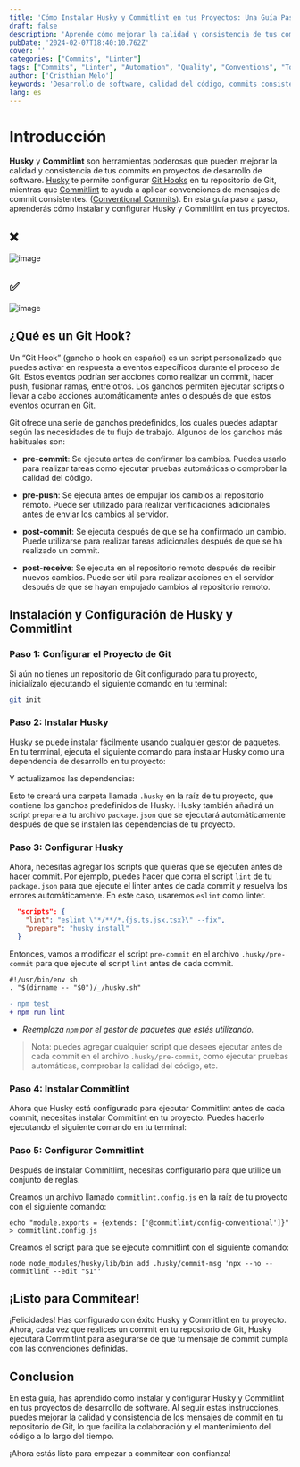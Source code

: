 ```yaml
---
title: 'Cómo Instalar Husky y Commitlint en tus Proyectos: Una Guía Paso a Paso'
draft: false
description: 'Aprende cómo mejorar la calidad y consistencia de tus commits en proyectos de software con Husky y Commitlint. Esta guía proporciona instrucciones paso a paso sobre cómo instalar y configurar estas poderosas herramientas, asegurando una mejor colaboración y mantenimiento del código a través de mensajes de commit estandarizados.'
pubDate: '2024-02-07T18:40:10.762Z'
cover: ''
categories: ["Commits", "Linter"]
tags: ["Commits", "Linter", "Automation", "Quality", "Conventions", "Tools", "Collaboration"]
author: ['Cristhian Melo']
keywords: 'Desarrollo de software, calidad del código, commits consistentes, convenciones de commit, Husky, Commitlint, Git Hooks, automatización de procesos, control de versiones'
lang: es
---
```



# Introducción

**Husky** y **Commitlint** son herramientas poderosas que pueden mejorar la calidad y consistencia de tus commits en proyectos de desarrollo de software. [Husky](https://typicode.github.io/husky/) te permite configurar [Git Hooks](#qué-es-un-git-hook) en tu repositorio de Git, mientras que [Commitlint](https://commitlint.js.org/#/) te ayuda a aplicar convenciones de mensajes de commit consistentes. ([Conventional Commits](https://www.conventionalcommits.org/en/v1.0.0/)). En esta guía paso a paso, aprenderás cómo instalar y configurar Husky y Commitlint en tus proyectos.

## ❌
![image](/blog/how-to-install-husky-and-commitlint-in-your-projects-a-step-by-step-guide/no-conventional-commit.webp)

## ✅
![image](/blog/how-to-install-husky-and-commitlint-in-your-projects-a-step-by-step-guide/conventional-commit.webp)

## ¿Qué es un Git Hook?

Un “Git Hook” (gancho o hook en español) es un script personalizado que puedes activar en respuesta a eventos específicos durante el proceso de Git. Estos eventos podrían ser acciones como realizar un commit, hacer push, fusionar ramas, entre otros. Los ganchos permiten ejecutar scripts o llevar a cabo acciones automáticamente antes o después de que estos eventos ocurran en Git.

Git ofrece una serie de ganchos predefinidos, los cuales puedes adaptar según las necesidades de tu flujo de trabajo. Algunos de los ganchos más habituales son:

- **pre-commit**: Se ejecuta antes de confirmar los cambios. Puedes usarlo para realizar tareas como ejecutar pruebas automáticas o comprobar la calidad del código.

- **pre-push**: Se ejecuta antes de empujar los cambios al repositorio remoto. Puede ser utilizado para realizar verificaciones adicionales antes de enviar los cambios al servidor.

- **post-commit**: Se ejecuta después de que se ha confirmado un cambio. Puede utilizarse para realizar tareas adicionales después de que se ha realizado un commit.

- **post-receive**: Se ejecuta en el repositorio remoto después de recibir nuevos cambios. Puede ser útil para realizar acciones en el servidor después de que se hayan empujado cambios al repositorio remoto.

## Instalación y Configuración de Husky y Commitlint

### Paso 1: Configurar el Proyecto de Git

Si aún no tienes un repositorio de Git configurado para tu proyecto, inicialízalo ejecutando el siguiente comando en tu terminal:

```bash
git init
```

### Paso 2: Instalar Husky

Husky se puede instalar fácilmente usando cualquier gestor de paquetes. En tu terminal, ejecuta el siguiente comando para instalar Husky como una dependencia de desarrollo en tu proyecto:

<PackageManagers pkg='husky-init' exec=' ' />

Y actualizamos las dependencias:

<PackageManagers />

Esto te creará una carpeta llamada `.husky` en la raíz de tu proyecto, que contiene los ganchos predefinidos de Husky. Husky también añadirá un script `prepare` a tu archivo `package.json` que se ejecutará automáticamente después de que se instalen las dependencias de tu proyecto.

### Paso 3: Configurar Husky

Ahora, necesitas agregar los scripts que quieras que se ejecuten antes de hacer commit. Por ejemplo, puedes hacer que corra el script `lint` de tu `package.json`
para que ejecute el linter antes de cada commit y resuelva los errores automáticamente. En este caso, usaremos `eslint` como linter.
```json
  "scripts": {
    "lint": "eslint \"*/**/*.{js,ts,jsx,tsx}\" --fix",
    "prepare": "husky install"
  }
```

Entonces, vamos a modificar el script `pre-commit` en el archivo `.husky/pre-commit` para que ejecute el script `lint` antes de cada commit.

```diff title=".husky/pre-commit"
#!/usr/bin/env sh
. "$(dirname -- "$0")/_/husky.sh"

- npm test
+ npm run lint
```
- _Reemplaza `npm` por el gestor de paquetes que estés utilizando._

> Nota: puedes agregar cualquier script que desees ejecutar antes de cada commit en el archivo `.husky/pre-commit`, como ejecutar pruebas automáticas, comprobar la calidad del código, etc.

### Paso 4: Instalar Commitlint

Ahora que Husky está configurado para ejecutar Commitlint antes de cada commit, necesitas instalar Commitlint en tu proyecto. Puedes hacerlo ejecutando el siguiente comando en tu terminal:


<PackageManagers pkg='@commitlint/cli @commitlint/config-conventional -D' />

### Paso 5: Configurar Commitlint

Después de instalar Commitlint, necesitas configurarlo para que utilice un conjunto de reglas.

Creamos un archivo llamado `commitlint.config.js` en la raíz de tu proyecto con el siguiente comando:

```shell
echo "module.exports = {extends: ['@commitlint/config-conventional']}" > commitlint.config.js
```

Creamos el script para que se ejecute commitlint con el siguiente comando:

```shell
node node_modules/husky/lib/bin add .husky/commit-msg 'npx --no -- commitlint --edit "$1"'
```

## ¡Listo para Commitear!

¡Felicidades! Has configurado con éxito Husky y Commitlint en tu proyecto. Ahora, cada vez que realices un commit en tu repositorio de Git, Husky ejecutará Commitlint para asegurarse de que tu mensaje de commit cumpla con las convenciones definidas.

## Conclusion

En esta guía, has aprendido cómo instalar y configurar Husky y Commitlint en tus proyectos de desarrollo de software. Al seguir estas instrucciones, puedes mejorar la calidad y consistencia de los mensajes de commit en tu repositorio de Git, lo que facilita la colaboración y el mantenimiento del código a lo largo del tiempo.

¡Ahora estás listo para empezar a commitear con confianza!


